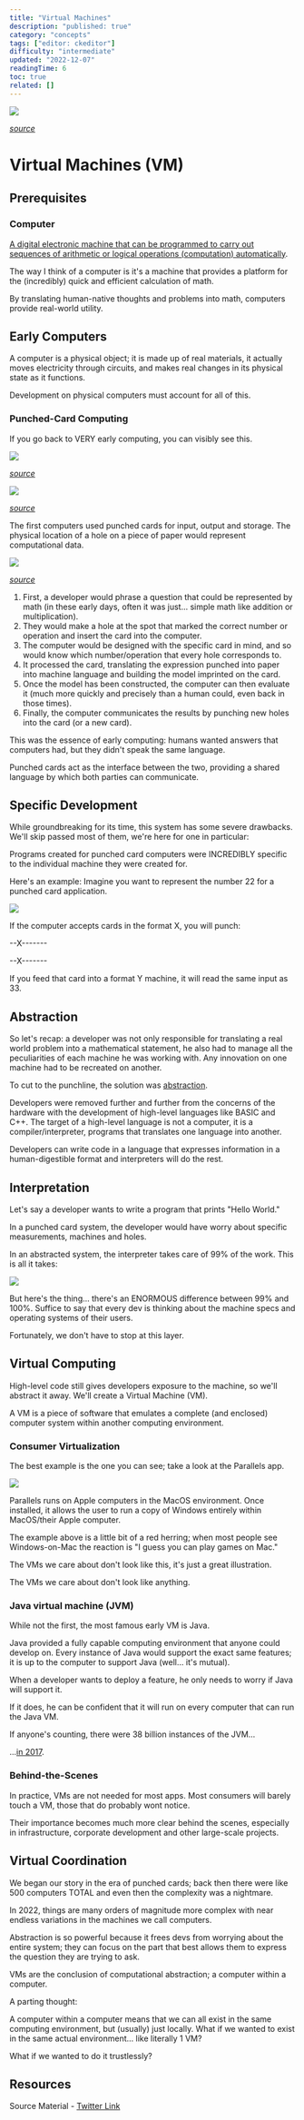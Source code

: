 ```yaml
---
title: "Virtual Machines"
description: "published: true"
category: "concepts"
tags: ["editor: ckeditor"]
difficulty: "intermediate"
updated: "2022-12-07"
readingTime: 6
toc: true
related: []
---
```


![](/images/virtual-machine-banner.png)

[*source*](https://yasirurandika.medium.com/virtual-machines-937c99156ca5)

# Virtual Machines (VM)

## Prerequisites

### Computer

[A digital electronic machine that can be programmed to carry out sequences of arithmetic or logical operations (computation) automatically](https://en.wikipedia.org/wiki/Computer). 

The way I think of a computer is it's a machine that provides a platform for the (incredibly) quick and efficient calculation of math. 

By translating human-native thoughts and problems into math, computers provide real-world utility.

## Early Computers

A computer is a physical object; it is made up of real materials, it actually moves electricity through circuits, and makes real changes in its physical state as it functions. 

Development on physical computers must account for all of this.

### Punched-Card Computing

If you go back to VERY early computing, you can visibly see this. 

![](/images/virtual-machine-punch-card-1.jpeg)

[*source*](https://www.alamy.com/stock-photo/computer-punch-cards.html?sortBy=relevant)

![](/images/virtual-machine-punch-card-2.jpeg)

[*source*](https://www.computerhistory.org/revolution/memory-storage/8/326/924)

The first computers used punched cards for input, output and storage. The physical location of a hole on a piece of paper would represent computational data.

![](/images/virtual-machine-punch-card-3.jpeg)

[*source*](https://commons.wikimedia.org/wiki/File:Used_Punchcard_\(5151286161\).jpg)

1.  First, a developer would phrase a question that could be represented by math (in these early days, often it was just... simple math like addition or multiplication).
2.  They would make a hole at the spot that marked the correct number or operation and insert the card into the computer.
3.  The computer would be designed with the specific card in mind, and so would know which number/operation that every hole corresponds to.
4.  It processed the card, translating the expression punched into paper into machine language and building the model imprinted on the card.
5.  Once the model has been constructed, the computer can then evaluate it (much more quickly and precisely than a human could, even back in those times).
6.  Finally, the computer communicates the results by punching new holes into the card (or a new card).

This was the essence of early computing: humans wanted answers that computers had, but they didn't speak the same language. 

Punched cards act as the interface between the two, providing a shared language by which both parties can communicate.

## Specific Development

While groundbreaking for its time, this system has some severe drawbacks. We'll skip passed most of them, we're here for one in particular: 

Programs created for punched card computers were INCREDIBLY specific to the individual machine they were created for.

Here's an example: Imagine you want to represent the number 22 for a punched card application. 

![](/images/virtual-machine-punch-card-4.png)

If the computer accepts cards in the format X, you will punch: 

\--X------- 

\--X------- 

If you feed that card into a format Y machine, it will read the same input as 33.

## Abstraction

So let's recap: a developer was not only responsible for translating a real world problem into a mathematical statement, he also had to manage all the peculiarities of each machine he was working with. Any innovation on one machine had to be recreated on another.

To cut to the punchline, the solution was [abstraction](/concepts/abstraction). 

Developers were removed further and further from the concerns of the hardware with the development of high-level languages like BASIC and C++. The target of a high-level language is not a computer, it is a compiler/interpreter, programs that translates one language into another. 

Developers can write code in a language that expresses information in a human-digestible format and interpreters will do the rest.

## Interpretation

Let's say a developer wants to write a program that prints "Hello World." 

In a punched card system, the developer would have worry about specific measurements, machines and holes. 

In an abstracted system, the interpreter takes care of 99% of the work. This is all it takes:

![](/images/virtual-machine-punch-card-5.png)

But here's the thing... there's an ENORMOUS difference between 99% and 100%. Suffice to say that every dev is thinking about the machine specs and operating systems of their users. 

Fortunately, we don't have to stop at this layer.

## Virtual Computing

High-level code still gives developers exposure to the machine, so we'll abstract it away. We'll create a Virtual Machine (VM). 

A VM is a piece of software that emulates a complete (and enclosed) computer system within another computing environment.

### Consumer Virtualization 

The best example is the one you can see; take a look at the Parallels app. 

![](/images/virtual-machine-punch-card-6.jpeg)

Parallels runs on Apple computers in the MacOS environment. Once installed, it allows the user to run a copy of Windows entirely within MacOS/their Apple computer.

The example above is a little bit of a red herring; when most people see Windows-on-Mac the reaction is "I guess you can play games on Mac." 

The VMs we care about don't look like this, it's just a great illustration. 

The VMs we care about don't look like anything.

### Java virtual machine (JVM)

While not the first, the most famous early VM is Java. 

Java provided a fully capable computing environment that anyone could develop on. Every instance of Java would support the exact same features; it is up to the computer to support Java (well... it's mutual).

When a developer wants to deploy a feature, he only needs to worry if Java will support it. 

If it does, he can be confident that it will run on every computer that can run the Java VM.

If anyone's counting, there were 38 billion instances of the JVM...

...[in 2017](https://www.oracle.com/java/moved-by-java/timeline/).

### Behind-the-Scenes

In practice, VMs are not needed for most apps. Most consumers will barely touch a VM, those that do probably wont notice. 

Their importance becomes much more clear behind the scenes, especially in infrastructure, corporate development and other large-scale projects.

## Virtual Coordination

We began our story in the era of punched cards; back then there were like 500 computers TOTAL and even then the complexity was a nightmare. 

In 2022, things are many orders of magnitude more complex with near endless variations in the machines we call computers.

Abstraction is so powerful because it frees devs from worrying about the entire system; they can focus on the part that best allows them to express the question they are trying to ask. 

VMs are the conclusion of computational abstraction; a computer within a computer.

A parting thought: 

A computer within a computer means that we can all exist in the same computing environment, but (usually) just locally. What if we wanted to exist in the same actual environment... like literally 1 VM? 

What if we wanted to do it trustlessly?

## Resources

Source Material - [Twitter Link](https://twitter.com/logarithmicrex/status/1574208089661747200)

